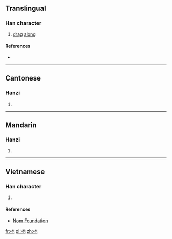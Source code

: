 ==Translingual==

===Han character===
{{Han char|rn=64|rad=手|as=03|sn=6|four=54012|canj=QPD|ids=⿰扌也}}

# [[drag]] [[along]]

====References====
* {{Han ref|kx=0418.050|dkj=11805|dj=0764.220|hdz=31832.050|uh=6261|ud=25185|bh=C9E6|bd=51686}}

----

==Cantonese==

===Hanzi===
{{yue-hanzi|jyut=[[to1]], [[ci2]]|y=to1, chi2}}

# {{defn|lang=yue|sort=手03}}

----

==Mandarin==

===Hanzi===
{{cmn-hanzi|pin=[[tuō]] ([[tuo1]]), [[chǐ]] ([[chi3]]), [[yǐ]] ([[yi3]])|wg=t'o<sup>1</sup>, ch'ih<sup>3</sup>, i<sup>3</sup>}}

# {{defn|lang=cmn|sort=手03}}

----

==Vietnamese==

===Han character===
{{vi-readings|rs=手03|hanviet=[[đỡ]], [[lả]]}}

# {{defn|lang=vi|sort=手03}}

====References====
* [http://nomfoundation.org/common/nom_details.php?codepoint=6261 Nom Foundation]

[[fr:扡]]
[[pl:扡]]
[[zh:扡]]
